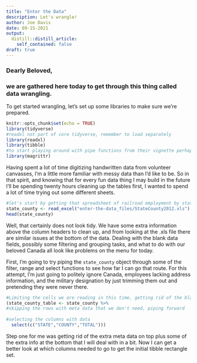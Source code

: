 ```yaml
---
title: "Enter the Data"
description: Let's wrangle!
author: Joe Davis
date: 09-15-2021
output:
  distill::distill_article:
    self_contained: false
draft: true
---
```


### Dearly Beloved, ###

### we are gathered here today to get through this thing called data wrangling. ###

To get started wrangling, let's set up some libraries to make sure we're prepared. 

```r
knitr::opts_chunk$set(echo = TRUE)
library(tidyverse)
#readxl not part of core tidyverse, remember to load separately
library(readxl)
library(tibble)
#to start playing around with pipe functions from their vignette perhaps
library(magrittr)
```
Having spent a lot of time digitizing handwritten data from volunteer canvasses, I'm a little more familiar with messy data than I'd like to be. So in that spirit, and knowing that for every fun data thing I may build in the future I'll be spending twenty hours cleaning up the tables first, I wanted to spend a lot of time trying out some different sheets.

```r
#let's start by getting that spreadsheet of railroad employment by state and county for 2012 assigned to an object and looking at the top rows
state_county <- read_excel("enter-the-data_files/StateCounty2012.xls")
head(state_county)
```

Well, that certainly does not look tidy. We have some extra information above the column headers to clean up, and from looking at the .xls file there are similar issues at the bottom of the data. Dealing with the blank data fields, possibly some filtering and grouping tasks, and what to do with our beloved Canada all look like problems on the menu for today. 

First, I'm going to try piping the `state_county` object through some of the filter, range and select functions to see how far I can go that route. For this attempt, I'm just going to politely ignore Canada, employees lacking address information, and the military designation by just trimming them out and pretending they were never there.

```r
#Limiting the cells we are reading in this time, getting rid of the blank columns, and parentheses to add print to screen
(state_county_table <- state_county %>%
#skipping the rows with meta data that we don't need, piping forward  
  
#selecting the columns with data
  select(c("STATE","COUNTY","TOTAL")))


```

Step one for me was getting rid of the extra meta data on top plus some of the extra info at the bottom that I will deal with in a bit. Now I can get a better look at which columns needed to go to get the initial tibble rectangle set.

```r

```